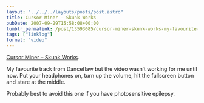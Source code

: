 ```yaml
---
layout: "../../../layouts/posts/post.astro"
title: Cursor Miner – Skunk Works
pubDate: 2007-09-29T15:58:08+00:00
tumblr_permalink: /post/13593085/cursor-miner-skunk-works-my-favourite-track
tags: ["linklog"]
format: "video"
---
```



<YouTube id="https://www.youtube.com/watch?v=_4fAtxkGGSA" />

[Cursor Miner &#8211; Skunk Works][1].

My favourite track from Danceflaw but the video wasn&rsquo;t working for me until now. Put your headphones on, turn up the volume, hit the fullscreen button and stare at the middle.

Probably best to avoid this one if you have photosensitive epilepsy.

[1]: https://www.youtube.com/watch?v=_4fAtxkGGSA
